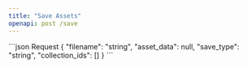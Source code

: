 ```yaml
---
title: "Save Assets"
openapi: post /save
---
```

<RequestExample>
    ```json Request
    {
        "filename": "string",
        "asset_data": null,
        "save_type": "string",
        "collection_ids": []
    }
    ```
</RequestExample>